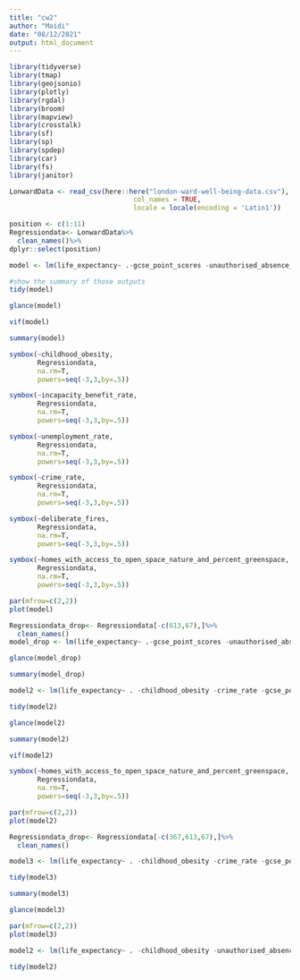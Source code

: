 ```yaml
---
title: "cw2"
author: "Maidi"
date: "08/12/2021"
output: html_document
---
```


```r
library(tidyverse)
library(tmap)
library(geojsonio)
library(plotly)
library(rgdal)
library(broom)
library(mapview)
library(crosstalk)
library(sf)
library(sp)
library(spdep)
library(car)
library(fs)
library(janitor)
```


```r
LonwardData <- read_csv(here::here("london-ward-well-being-data.csv"), 
                               col_names = TRUE, 
                               locale = locale(encoding = 'Latin1'))
```


```r
position <- c(1:11)
Regressiondata<- LonwardData%>%
  clean_names()%>%
dplyr::select(position)

model <- lm(life_expectancy~ .-gcse_point_scores -unauthorised_absence_in_all_schools_percent -public_transport_accessibility-subjective_well_being_average_score,  data = Regressiondata)

#show the summary of those outputs
tidy(model)
```

```r
glance(model)
```
```r
vif(model)
```

```r
summary(model)
```
```r
symbox(~childhood_obesity, 
       Regressiondata, 
       na.rm=T,
       powers=seq(-3,3,by=.5))
```

```r
symbox(~incapacity_benefit_rate, 
       Regressiondata, 
       na.rm=T,
       powers=seq(-3,3,by=.5))
```
```r
symbox(~unemployment_rate, 
       Regressiondata, 
       na.rm=T,
       powers=seq(-3,3,by=.5))
```
```r
symbox(~crime_rate, 
       Regressiondata, 
       na.rm=T,
       powers=seq(-3,3,by=.5))
```
```r
symbox(~deliberate_fires, 
       Regressiondata, 
       na.rm=T,
       powers=seq(-3,3,by=.5))
```
```r
symbox(~homes_with_access_to_open_space_nature_and_percent_greenspace, 
       Regressiondata, 
       na.rm=T,
       powers=seq(-3,3,by=.5))
```


```r
par(mfrow=c(2,2))   
plot(model)
```
```r
Regressiondata_drop<- Regressiondata[-c(613,67),]%>%
  clean_names()
model_drop <- lm(life_expectancy~ .-gcse_point_scores -unauthorised_absence_in_all_schools_percent -public_transport_accessibility-subjective_well_being_average_score -incapacity_benefit_rate -crime_rate +sqrt(incapacity_benefit_rate)  +log(crime_rate),  data = Regressiondata_drop)

glance(model_drop)
```
```r
summary(model_drop)
```

```r
model2 <- lm(life_expectancy~ . -childhood_obesity -crime_rate -gcse_point_scores -homes_with_access_to_open_space_nature_and_percent_greenspace -subjective_well_being_average_score -public_transport_accessibility, data = Regressiondata)

tidy(model2)
```

```r
glance(model2)
```

```r
summary(model2)
```

```r
vif(model2)
```

```r
symbox(~homes_with_access_to_open_space_nature_and_percent_greenspace, 
       Regressiondata, 
       na.rm=T,
       powers=seq(-3,3,by=.5))
```
```r
par(mfrow=c(2,2))   
plot(model2)
```
```r
Regressiondata_drop<- Regressiondata[-c(367,613,67),]%>%
  clean_names()

```
```r
model3 <- lm(life_expectancy~ . -childhood_obesity -crime_rate -gcse_point_scores -homes_with_access_to_open_space_nature_and_percent_greenspace -subjective_well_being_average_score -public_transport_accessibility, data = Regressiondata_drop)

tidy(model3)
```
```r
summary(model3)
```
```r
glance(model3)
```

```r
par(mfrow=c(2,2))   
plot(model3)
```

```r
model2 <- lm(life_expectancy~ . -childhood_obesity -unauthorised_absence_in_all_schools_percent, data = Regressiondata)

tidy(model2)
```

